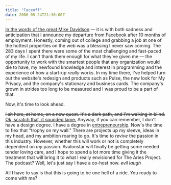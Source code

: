 ```yaml
---
title: "Faceoff"
date: 2006-05-24T21:30:00Z
---
```


[In the words of the great Mike Davidson][1] — it is with both sadness and anticipation that I announce my departure from Facebook after 10 months of employment. Honestly, coming out of college and grabbing a job at one of the hottest properties on the web was a blessing I never saw coming. The 283 days I spent there were some of the most challenging and fast-paced of my life. I can't thank them enough for what they've given me — the opportunity to work with the smartest people that any organization would die to have, my newfound knowledge and interest in programming and the experience of how a start-up *really* works. In my time there, I've helped turn out the website's redesign and products such as Pulse, the new look for My Privacy, and the company's stationary and business cards. The company's grown in strides too long to be measured and I was proud to be a part of that.

Now, it's time to look ahead.

<del>I sit here, at home, on a new quest. It's a dark path, and I'm walking in blind.</del> <ins>Ok, scratch that, it sounded lame.</ins> Anyway, if you can remember, I don't have a design degree. I have a degree in [entrepreneurship][2]. Now's the time to flex that "trophy on my wall." There are projects up my sleeve, ideas in my head, and my ambition roaring to go. It's time to *revive* the passion in this industry. However, whether this will work or not is completely dependent on *my* passion. Avalonstar will finally be getting some needed tender loving care, and I hope to spend a lot more time giving it the treatment that will bring it to what I really envisioned for The Aries Project. The podcast? Well, let's just say I have a co-host now. *evil laugh*

All I have to say is that this is going to be one hell of a ride. You ready to come with me?

[1]: http://www.mikeindustries.com/blog/archive/2005/06/on-mouseout
[2]: http://www.google.com/search?rls=en&q=define:entrepreneur&ie=UTF-8&oe=UTF-8
